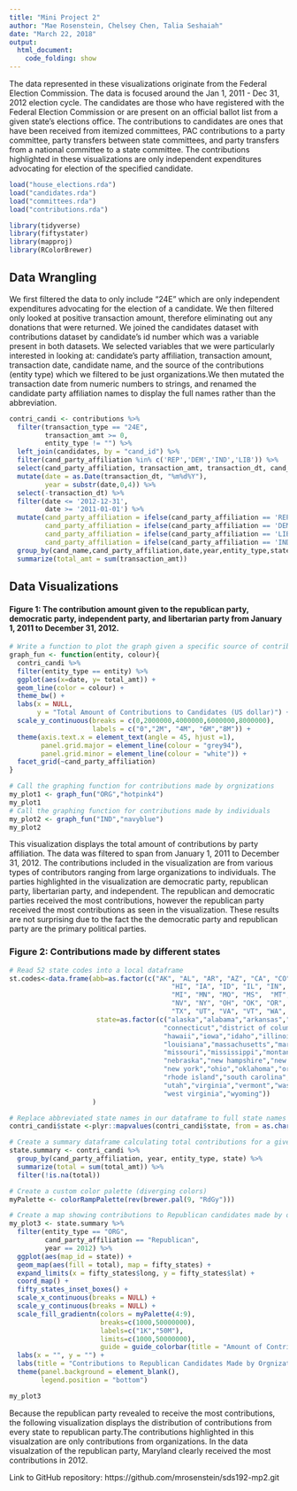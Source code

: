 ```yaml
---
title: "Mini Project 2"
author: "Mae Rosenstein, Chelsey Chen, Talia Seshaiah"
date: "March 22, 2018"
output:
  html_document:
    code_folding: show
---
```


The data represented in these visualizations originate from the Federal Election Commission. The data is focused around the Jan 1, 2011 - Dec 31, 2012 election cycle. The candidates are those who have registered with the Federal Election Commission or are present on an official ballot list from a given state's elections office. The contributions to candidates are ones that have been received from itemized committees, PAC contributions to a party committee, party transfers between state committees, and party transfers from a national committee to a state committee. The contributions highlighted in these visualizations are only independent expenditures advocating for election of the specified candidate.
```r
load("house_elections.rda")
load("candidates.rda")
load("committees.rda")
load("contributions.rda")
```

```r
library(tidyverse)
library(fiftystater)
library(mapproj)
library(RColorBrewer)
```
## Data Wrangling 
We first filtered the data to only include "24E" which are only independent expenditures advocating for the election of a candidate. We then filtered only looked at positive transaction amount, therefore eliminating out any donations that were returned. We joined the candidates dataset with contributions dataset by candidate's id number which was a variable present in both datasets. We selected variables that we were particularly interested in looking at: candidate's party affiliation, transaction amount, transaction date, candidate name, and the source of the contributions (entity type) which we filtered to be just organizations.We then mutated the transaction date from numeric numbers to strings, and renamed the candidate party affiliation names to display the full names rather than the abbreviation. 

```r
contri_candi <- contributions %>% 
  filter(transaction_type == "24E",
         transaction_amt >= 0,
         entity_type != "") %>%
  left_join(candidates, by = "cand_id") %>%
  filter(cand_party_affiliation %in% c('REP','DEM','IND','LIB')) %>%
  select(cand_party_affiliation, transaction_amt, transaction_dt, cand_name, entity_type,state) %>%
  mutate(date = as.Date(transaction_dt, "%m%d%Y"),
         year = substr(date,0,4)) %>%
  select(-transaction_dt) %>%
  filter(date <= '2012-12-31',
         date >= '2011-01-01') %>%
  mutate(cand_party_affiliation = ifelse(cand_party_affiliation == 'REP', 'Republican', cand_party_affiliation),
         cand_party_affiliation = ifelse(cand_party_affiliation == 'DEM', 'Democratic', cand_party_affiliation),
         cand_party_affiliation = ifelse(cand_party_affiliation == 'LIB', 'Libertarian', cand_party_affiliation),
         cand_party_affiliation = ifelse(cand_party_affiliation == 'IND', 'Independent', cand_party_affiliation)) %>%
  group_by(cand_name,cand_party_affiliation,date,year,entity_type,state) %>%
  summarize(total_amt = sum(transaction_amt))
```

## Data Visualizations
#### Figure 1: The contribution amount given to the republican party, democratic party, independent party, and libertarian party from January 1, 2011 to December 31, 2012.
```r
# Write a function to plot the graph given a specific source of contribution and a color
graph_fun <- function(entity, colour){
  contri_candi %>% 
  filter(entity_type == entity) %>% 
  ggplot(aes(x=date, y= total_amt)) +
  geom_line(color = colour) +
  theme_bw() +
  labs(x = NULL,
       y = "Total Amount of Contributions to Candidates (US dollar)") +
  scale_y_continuous(breaks = c(0,2000000,4000000,6000000,8000000),
                     labels = c("0","2M", "4M", "6M","8M")) +
  theme(axis.text.x = element_text(angle = 45, hjust =1),
        panel.grid.major = element_line(colour = "grey94"),
        panel.grid.minor = element_line(colour = "white")) +
  facet_grid(~cand_party_affiliation)
}

# Call the graphing function for contributions made by orgnizations
my_plot1 <- graph_fun("ORG","hotpink4")
my_plot1
# Call the graphing function for contributions made by individuals
my_plot2 <- graph_fun("IND","navyblue")
my_plot2
```

This visualization displays the total amount of contributions by party affiliation. The data was filtered to span from January 1, 2011 to December 31, 2012. The contributions included in the visualization are from various types of contributors ranging from large organizations to individuals. The parties highlighted in the visualization are democratic party, republican party, libertarian party, and independent. The republican and democratic parties received the most contributions, however the republican party received the most contributions as seen in the visualization. These results are not surprising due to the fact the the democratic party and republican party are the primary political parties. 


### Figure 2: Contributions made by different states
```r
# Read 52 state codes into a local dataframe 
st.codes<-data.frame(abb=as.factor(c("AK", "AL", "AR", "AZ", "CA", "CO", "CT", "DC", "DE", "FL", "GA",
                                         "HI", "IA", "ID", "IL", "IN", "KS", "KY", "LA", "MA", "MD", "ME",
                                         "MI", "MN", "MO", "MS",  "MT", "NC", "ND", "NE", "NH", "NJ", "NM",
                                         "NV", "NY", "OH", "OK", "OR", "PA", "RI", "SC", "SD", "TN",
                                         "TX", "UT", "VA", "VT", "WA", "WI", "WV", "WY")),
                      state=as.factor(c("alaska","alabama","arkansas","arizona","california","colorado",
                                       "connecticut","district of columbia","delaware","florida","georgia",
                                       "hawaii","iowa","idaho","illinois","indiana","kansas","kentucky",
                                       "louisiana","massachusetts","maryland","maine","michigan","minnesota",
                                       "missouri","mississippi","montana","north carolina","north dakota",
                                       "nebraska","new hampshire","new jersey","new mexico","nevada",
                                       "new york","ohio","oklahoma","oregon","pennsylvania",
                                       "rhode island","south carolina","south dakota","tennessee","texas",
                                       "utah","virginia","vermont","washington","wisconsin",
                                       "west virginia","wyoming"))
                     )

# Replace abbreviated state names in our dataframe to full state names
contri_candi$state <-plyr::mapvalues(contri_candi$state, from = as.character(st.codes$abb), to = as.character(st.codes$state))

# Create a summary dataframe calculating total contributions for a given party affiliation,year,source,and state
state.summary <- contri_candi %>%
  group_by(cand_party_affiliation, year, entity_type, state) %>%
  summarize(total = sum(total_amt)) %>%
  filter(!is.na(total))

# Create a custom color palette (diverging colors)
myPalette <- colorRampPalette(rev(brewer.pal(9, "RdGy")))

# Create a map showing contributions to Republican candidates made by orgnizations in 2012 by different states
my_plot3 <- state.summary %>% 
  filter(entity_type == "ORG",
         cand_party_affiliation == "Republican",
         year == 2012) %>%
  ggplot(aes(map_id = state)) +
  geom_map(aes(fill = total), map = fifty_states) +
  expand_limits(x = fifty_states$long, y = fifty_states$lat) +
  coord_map() +
  fifty_states_inset_boxes() +
  scale_x_continuous(breaks = NULL) + 
  scale_y_continuous(breaks = NULL) +
  scale_fill_gradientn(colors = myPalette(4:9),
                       breaks=c(1000,50000000),
                       labels=c("1K","50M"),
                       limits=c(1000,50000000),
                       guide = guide_colorbar(title = "Amount of Contributions")) +
  labs(x = "", y = "") +
  labs(title = "Contributions to Republican Candidates Made by Orgnizations in 2012") +
  theme(panel.background = element_blank(),
        legend.position = "bottom")

my_plot3
```

Because the republican party revealed to receive the most contributions, the following visualization displays the distribution of contributions from every state to republican party.The contributions highlighted in this visualzation are only contributions from organizations. In the data visualzation of the republican party, Maryland clearly received the most contributions in 2012. 

Link to GitHub repository: https://github.com/mrosenstein/sds192-mp2.git
